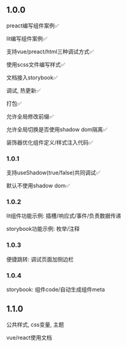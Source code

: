 ## 1.0.0

preact编写组件案例✅

lit编写组件案例✅

支持vue/preact/html三种调试方式✅

使用scss文件编写样式✅

文档接入storybook✅

调试, 热更新✅

打包✅

允许全局修改前缀✅

允许全局切换是否使用shadow dom隔离✅

装饰器优化组件定义/样式注入代码✅

### 1.0.1

支持useShadow(true/false)共同调试✅

默认不使用shadow dom✅

### 1.0.2

lit组件功能示例: 插槽/响应式/事件/负责数据传递

storybook功能示例: 枚举/注释

### 1.0.3

便捷跳转: 调试页面加侧边栏

### 1.0.4

storybook: 组件code/自动生成组件meta

## 1.1.0

公共样式, css变量, 主题

vue/react使用文档


